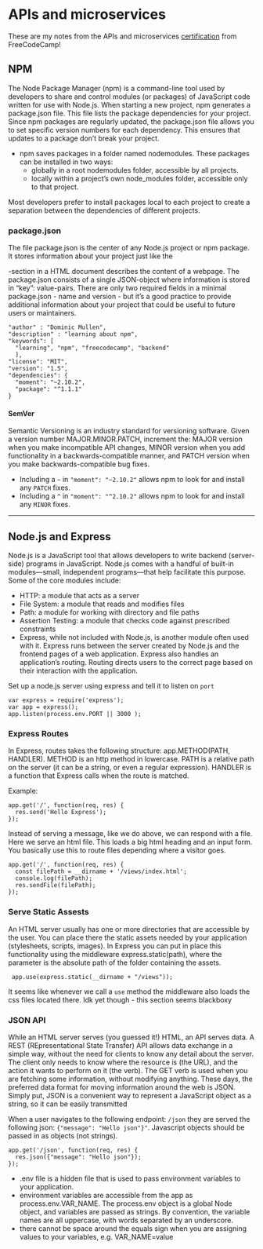 # APIs and microservices 
These are my notes from the APIs and microservices [certification](https://learn.freecodecamp.org/apis-and-microservices/managing-packages-with-npm) from FreeCodeCamp! 

## NPM
The Node Package Manager (npm) is a command-line tool used by developers to share and control modules (or packages) of JavaScript code written for use with Node.js. When starting a new project, npm generates a package.json file. This file lists the package dependencies for your project. Since npm packages are regularly updated, the package.json file allows you to set specific version numbers for each dependency. This ensures that updates to a package don't break your project.

+ npm saves packages in a folder named nodemodules. These packages can be installed in two ways:
    + globally in a root nodemodules folder, accessible by all projects.
    + locally within a project's own node_modules folder, accessible only to that project.

Most developers prefer to install packages local to each project to create a separation between the dependencies of different projects. 

### package.json
The file package.json is the center of any Node.js project or npm package. It stores information about your project just like the <head>-section in a HTML document describes the content of a webpage. The package.json consists of a single JSON-object where information is stored in "key": value-pairs. There are only two required fields in a minimal package.json - name and version - but it’s a good practice to provide additional information about your project that could be useful to future users or maintainers.
```
"author" : "Dominic Mullen",
"description" : "learning about npm",
"keywords": [
  "learning", "npm", "freecodecamp", "backend"
  ],
"license": "MIT",
"version": "1.5", 
"dependencies": {
  "moment": "~2.10.2",
  "package": "^1.1.1"
}
```

#### SemVer
Semantic Versioning is an industry standard for versioning software. Given a version number MAJOR.MINOR.PATCH, increment the: MAJOR version when you make incompatible API changes, MINOR version when you add functionality in a backwards-compatible manner, and PATCH version when you make backwards-compatible bug fixes.

+ Including a `~` in `"moment": "~2.10.2"` allows npm to look for and install any `PATCH` fixes.
+ Including a `^` in `"moment": "^2.10.2"` allows npm to look for and install any `MINOR` fixes.


<hr>


## Node.js and Express
Node.js is a JavaScript tool that allows developers to write backend (server-side) programs in JavaScript. Node.js comes with a handful of built-in modules—small, independent programs—that help facilitate this purpose. Some of the core modules include:

+ HTTP: a module that acts as a server
+ File System: a module that reads and modifies files
+ Path: a module for working with directory and file paths
+ Assertion Testing: a module that checks code against prescribed constraints
+ Express, while not included with Node.js, is another module often used with it. Express runs between the server created by Node.js and the frontend pages of a web application. Express also handles an application's routing. Routing directs users to the correct page based on their interaction with the application.

Set up a node.js server using express and tell it to listen on `port` 
```
var express = require('express');
var app = express();
app.listen(process.env.PORT || 3000 );
```

### Express Routes
 In Express, routes takes the following structure: app.METHOD(PATH, HANDLER). METHOD is an http method in lowercase. PATH is a relative path on the server (it can be a string, or even a regular expression). HANDLER is a function that Express calls when the route is matched.
 
Example: 
```
app.get('/', function(req, res) {
  res.send('Hello Express');
});
```

Instead of serving a message, like we do above, we can respond with a file.  Here we serve an html file. This loads a big html heading and an input form.  You basically use this to route files depending where a visitor goes.  
```
app.get('/', function(req, res) {
  const filePath = __dirname + '/views/index.html';
  console.log(filePath);
  res.sendFile(filePath);
});
```

### Serve Static Assests 
An HTML server usually has one or more directories that are accessible by the user. You can place there the static assets needed by your application (stylesheets, scripts, images). In Express you can put in place this functionality using the middleware express.static(path), where the parameter is the absolute path of the folder containing the assets.
```
 app.use(express.static(__dirname + "/views"));
```
It seems like whenever we call a `use` method the middleware also loads the css files located there.  Idk yet though - this section seems blackboxy

### JSON API
While an HTML server serves (you guessed it!) HTML, an API serves data. A REST (REpresentational State Transfer) API allows data exchange in a simple way, without the need for clients to know any detail about the server. The client only needs to know where the resource is (the URL), and the action it wants to perform on it (the verb). The GET verb is used when you are fetching some information, without modifying anything. These days, the preferred data format for moving information around the web is JSON. Simply put, JSON is a convenient way to represent a JavaScript object as a string, so it can be easily transmitted

When a user navigates to the following endpoint: `/json` they are served the following json: `{"message": "Hello json"}"`.  Javascript objects should be passed in as objects (not strings). 
```
app.get('/json', function(req, res) {
  res.json({"message": "Hello json"});
});
```

+ .env file is a hidden file that is used to pass environment variables to your application. 
+ environment variables are accessible from the app as process.env.VAR_NAME. The process.env object is a global Node object, and variables are passed as strings. By convention, the variable names are all uppercase, with words separated by an underscore.
+ there cannot be space around the equals sign when you are assigning values to your variables, e.g. VAR_NAME=value